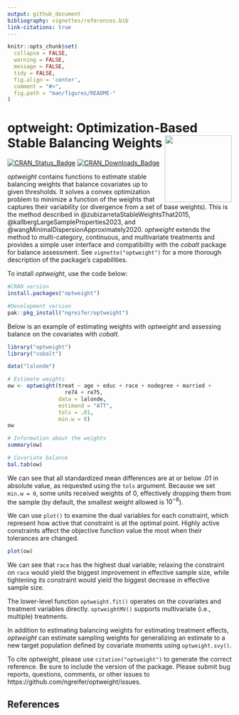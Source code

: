 ```yaml
---
output: github_document
bibliography: vignettes/references.bib
link-citations: true
---
```


<!-- README.md is generated from README.Rmd. Please edit that file -->

```r
knitr::opts_chunk$set(
  collapse = FALSE,
  warning = FALSE,
  message = FALSE,
  tidy = FALSE,
  fig.align = 'center',
  comment = "#>",
  fig.path = "man/figures/README-"
)
```
# optweight: Optimization-Based Stable Balancing Weights <img src="man/figures/logo.png" align="right" width="150"/>

[![CRAN_Status_Badge](http://r-pkg.org/badges/version-last-release/optweight?color=737373
)](https://cran.r-project.org/package=optweight)
[![CRAN_Downloads_Badge](http://cranlogs.r-pkg.org/badges/optweight?color=737373
)](https://cran.r-project.org/package=optweight)

*optweight* contains functions to estimate stable balancing weights that balance covariates up to given thresholds. It solves a convex optimization problem to minimize a function of the weights that captures their variability (or divergence from a set of base weights). This is the method described in @zubizarretaStableWeightsThat2015, @kallbergLargeSampleProperties2023, and @wangMinimalDispersionApproximately2020. *optweight* extends the method to multi-category, continuous, and multivariate treatments and provides a simple user interface and compatibility with the *cobalt* package for balance assessment. See `vignette("optweight")` for a more thorough description of the package's capabilities.

To install *optweight*, use the code below:

```r
#CRAN version
install.packages("optweight")

#Development version
pak::pkg_install("ngreifer/optweight")
```

Below is an example of estimating weights with *optweight* and assessing balance on the covariates with *cobalt*.

```r
library("optweight")
library("cobalt")

data("lalonde")

# Estimate weights
ow <- optweight(treat ~ age + educ + race + nodegree + married +
                  re74 + re75,
                data = lalonde,
                estimand = "ATT",
                tols = .01,
                min.w = 0)
ow

# Information about the weights
summary(ow)

# Covariate balance
bal.tab(ow)
```

We can see that all standardized mean differences are at or below .01 in absolute value, as requested using the `tols` argument. Because we set `min.w = 0`, some units received weights of 0, effectively dropping them from the sample (by default, the smallest weight allowed is $10^{-8}$).

We can use `plot()` to examine the dual variables for each constraint, which represent how active that constraint is at the optimal point. Highly active constraints affect the objective function value the most when their tolerances are changed.

```r
plot(ow)
```

We can see that `race` has the highest dual variable; relaxing the constraint on `race` would yield the biggest improvement in effective sample size, while tightening its constraint would yield the biggest decrease in effective sample size.

The lower-level function `optweight.fit()` operates on the covariates and treatment variables directly. `optweightMV()` supports multivariate (i.e., multiple) treatments.

In addition to estimating balancing weights for estimating treatment effects, *optweight* can estimate sampling weights for generalizing an estimate to a new target population defined by covariate moments using `optweight.svy()`.

To cite *optweight*, please use `citation("optweight")` to generate the correct reference. Be sure to include the version of the package. Please submit bug reports, questions, comments, or other issues to https://github.com/ngreifer/optweight/issues.

## References


